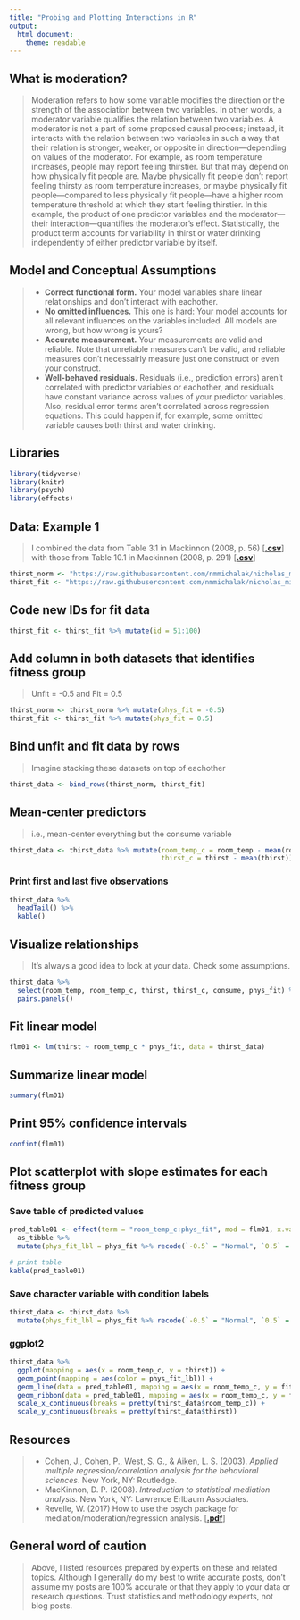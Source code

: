 ```yaml
---
title: "Probing and Plotting Interactions in R"
output: 
  html_document: 
    theme: readable
---
```


## What is moderation?
> Moderation refers to how some variable modifies the direction or the strength of the association between two variables. In other words, a moderator variable qualifies the relation between two variables. A moderator is not a part of some proposed causal process; instead, it interacts with the relation between two variables in such a way that their relation is stronger, weaker, or opposite in direction—depending on values of the moderator. For example, as room temperature increases, people may report feeling thirstier. But that may depend on how physically fit people are. Maybe physically fit people don't report feeling thirsty as room temperature increases, or maybe physically fit people—compared to less physically fit people—have a higher room temperature threshold at which they start feeling thirstier. In this example, the product of one predictor variables and the moderator—their interaction—quantifies the moderator's effect. Statistically, the product term accounts for variability in thirst or water drinking independently of either predictor variable by itself.

## Model and Conceptual Assumptions
> * **Correct functional form.** Your model variables share linear relationships and don't interact with eachother.
> * **No omitted influences.** This one is hard: Your model accounts for all relevant influences on the variables included. All models are wrong, but how wrong is yours? 
> * **Accurate measurement.** Your measurements are valid and reliable. Note that unreliable measures can't be valid, and reliable measures don't necessairly measure just one construct or even your construct.
> * **Well-behaved residuals.** Residuals (i.e., prediction errors) aren't correlated with predictor variables or eachother, and residuals have constant variance across values of your predictor variables. Also, residual error terms aren't correlated across regression equations. This could happen if, for example, some omitted variable causes both thirst and water drinking.

## Libraries

```r

library(tidyverse)
library(knitr)
library(psych)
library(effects)

```

## Data: Example 1
> I combined the data from Table 3.1 in Mackinnon (2008, p. 56) [[**.csv**](https://raw.githubusercontent.com/nmmichalak/nicholas_michalak/master/blog_entries/2018/nrg01/data/mackinnon_2008_t3.1.csv)] with those from Table 10.1 in Mackinnon (2008, p. 291) [[**.csv**](https://raw.githubusercontent.com/nmmichalak/nicholas_michalak/master/blog_entries/2018/nrg02/data/mackinnon_2008_t10.1.csv)]

```r

thirst_norm <- "https://raw.githubusercontent.com/nmmichalak/nicholas_michalak/master/blog_entries/2018/nrg01/data/mackinnon_2008_t3.1.csv" %>% read_csv()
thirst_fit <- "https://raw.githubusercontent.com/nmmichalak/nicholas_michalak/master/blog_entries/2018/nrg02/data/mackinnon_2008_t10.1.csv" %>% read_csv()

```

## Code new IDs for fit data

```r

thirst_fit <- thirst_fit %>% mutate(id = 51:100)

```

## Add column in both datasets that identifies fitness group
> Unfit = -0.5 and Fit = 0.5

```r

thirst_norm <- thirst_norm %>% mutate(phys_fit = -0.5)
thirst_fit <- thirst_fit %>% mutate(phys_fit = 0.5)

```

## Bind unfit and fit data by rows
> Imagine stacking these datasets on top of eachother

```r

thirst_data <- bind_rows(thirst_norm, thirst_fit)

```

## Mean-center predictors
> i.e., mean-center everything but the consume variable

```r

thirst_data <- thirst_data %>% mutate(room_temp_c = room_temp - mean(room_temp),
                                      thirst_c = thirst - mean(thirst))

```

### Print first and last five observations

```r

thirst_data %>% 
  headTail() %>% 
  kable()

```

## Visualize relationships
> It's always a good idea to look at your data. Check some assumptions. 

```r

thirst_data %>% 
  select(room_temp, room_temp_c, thirst, thirst_c, consume, phys_fit) %>% 
  pairs.panels()

```


## Fit linear model

```r

flm01 <- lm(thirst ~ room_temp_c * phys_fit, data = thirst_data)

```

## Summarize linear model

```r

summary(flm01)

```

## Print 95% confidence intervals

```r

confint(flm01)

```

## Plot scatterplot with slope estimates for each fitness group

### Save table of predicted values

```r

pred_table01 <- effect(term = "room_temp_c:phys_fit", mod = flm01, x.var = "room_temp_c", xlevels = list(phys_fit = c(-0.5, 0.5))) %>%
  as_tibble %>% 
  mutate(phys_fit_lbl = phys_fit %>% recode(`-0.5` = "Normal", `0.5` = "Fit"))

# print table
kable(pred_table01)

```

### Save character variable with condition labels

```r

thirst_data <- thirst_data %>% 
  mutate(phys_fit_lbl = phys_fit %>% recode(`-0.5` = "Normal", `0.5` = "Fit"))

```

### ggplot2

```r

thirst_data %>% 
  ggplot(mapping = aes(x = room_temp_c, y = thirst)) +
  geom_point(mapping = aes(color = phys_fit_lbl)) +
  geom_line(data = pred_table01, mapping = aes(x = room_temp_c, y = fit, linetype = phys_fit_lbl)) +
  geom_ribbon(data = pred_table01, mapping = aes(x = room_temp_c, y = fit, ymin = lower, ymax = upper, fill = phys_fit_lbl), alpha = 0.5) +
  scale_x_continuous(breaks = pretty(thirst_data$room_temp_c)) +
  scale_y_continuous(breaks = pretty(thirst_data$thirst))

```

## Resources
> * Cohen, J., Cohen, P., West, S. G., & Aiken, L. S. (2003). *Applied multiple regression/correlation analysis for the behavioral sciences*. New York, NY: Routledge.
> * MacKinnon, D. P. (2008). *Introduction to statistical mediation analysis.* New York, NY: Lawrence Erlbaum Associates.
> * Revelle, W. (2017) How to use the psych package for mediation/moderation/regression analysis. [[**.pdf**](http://personality-project.org/r/psych/HowTo/mediation.pdf)]

## General word of caution
> Above, I listed resources prepared by experts on these and related topics. Although I generally do my best to write accurate posts, don't assume my posts are 100% accurate or that they apply to your data or research questions. Trust statistics and methodology experts, not blog posts.
